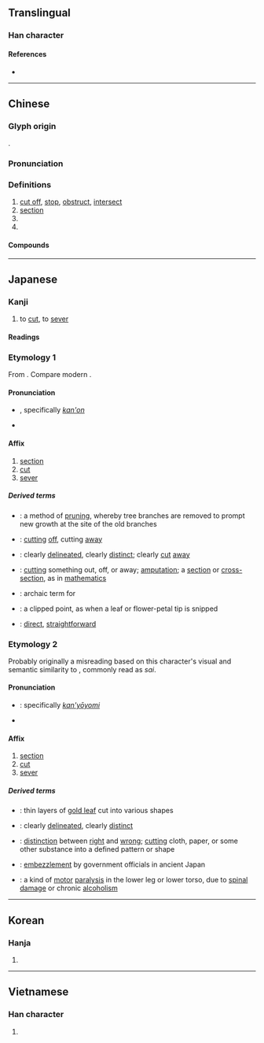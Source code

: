 {{character info/new}}
==Translingual==

===Han character===
{{Han char|rn=62|rad=戈|as=10|sn=14|four=43250|canj=JIOG|ids=⿹𢦏隹}}

====References====
* {{Han ref|kx=0413.320|dkj=11639|hdz=21409.090|uh=622A|ud=25130|bh=BA49|bd=47689}}

----

==Chinese==
{{zh-forms|alt=𢧵}}

===Glyph origin===
{{Han etym}}
{{Han compound|雀|戈|c1=p|c2=s|ls=psc}}.

===Pronunciation===
{{zh-pron
|m=jié
|c=zit6
|mn=chia̍t/qz,tw,xm:choe̍h/kh,zz:che̍h/qz,xm,zz:cha̍h
|mn_note=chia̍t - literary; choe̍h/che̍h - vernacular; cha̍h - might be [[閘]] in Taiwan
|mc=
|oc=y
|ma=
|cat=v,n,cl
}}

===Definitions===
{{zh-hanzi}}

# [[cut off]], [[stop]], [[obstruct]], [[intersect]]
# [[section]]
# {{zh-classifier|[[sections]] or [[lengths]] of objects}}
# {{zh-alt-form|接|to [[pick up]]}}

====Compounds====
{{zh-der|截止|截然|截稿|截斷|截數|直截|堵截|截獲|截至|侵截|截肢|截屏|攔截|截圖|截拳道|截至⋯止|截止日期|截至目前|直截了當|截擊|半截|截癱|橫截面|斬釘截鐵|阻截|橫截|截距|截尾|截線|截奪|截塔|侵截者|截取|雙截棍|截長補短|截面|涼了半截}}

----

==Japanese==

===Kanji===
{{ja-kanji|grade=uc|rs=戈10}}

# to [[cut]], to [[sever]]

====Readings====
{{ja-readings
|goon=ぜち
|kanon=せつ
|kanyoon=さい
|kun=た-つ, き-る
}}

===Etymology 1===
From {{etyl|ltc|ja|sort=せつ}} {{m|ltc|截|tr=*dzhet}}. Compare modern {{cog|yue|截|tr=zit<sup>6</sup>}}.

====Pronunciation====
* {{l|ja|sc=Latn|音読み|On'yomi}}, specifically [[漢音#Japanese|''kan'on'']]
* {{IPA|lang=ja|[se̞t͡sɯᵝ]}}

====Affix====
{{ja-pos|affix|せつ}}

# [[section]]
# [[cut]]
# [[sever]]

=====Derived terms=====
{{der-top}}
* {{ja-l|截枝|せっし|sesshi}}: a method of [[pruning]], whereby tree branches are removed to prompt new growth at the site of the old branches
* {{ja-l|截取|せっしゅ|sesshu}}: [[cutting]] [[off]], cutting [[away]]
* {{ja-l|截然|せつぜん|setsuzen}}: clearly [[delineated]], clearly [[distinct]]; clearly [[cut]] [[away]]
* {{ja-l|截断|せつだん|setsudan}}: [[cutting]] something out, off, or away; [[amputation]]; a [[section]] or [[cross-section]], as in [[mathematics]]
* {{ja-l|截断言|せつだんげん|setsudangen}}: archaic term for {{m|ja|終止形|tr=shūshikei||terminal form}}
* {{ja-l|截頭|せっとう|settō}}: a clipped point, as when a leaf or flower-petal tip is snipped
{{der-mid}}
* {{ja-l|直截|ちょくせつ|chokusetsu}}: [[direct]], [[straightforward]]
{{der-bottom}}

===Etymology 2===
Probably originally a misreading based on this character's visual and semantic similarity to {{ja-l|裁}}, commonly read as ''sai''.

====Pronunciation====
* {{l|ja|sc=Latn|音読み|On'yomi}}: specifically [[慣用読み#Japanese|''kan'yōyomi'']]
* {{IPA|lang=ja|[sa̠i]}}

====Affix====
{{ja-pos|affix|さい}}

# [[section]]
# [[cut]]
# [[sever]]

=====Derived terms=====
{{der-top}}
* {{ja-l|截金|さいきん|saikin}}: thin layers of [[gold leaf]] cut into various shapes
* {{ja-l|截然|さいぜん|saizen}}: clearly [[delineated]], clearly [[distinct]]
* {{ja-l|截断|さいだん|saidan}}: [[distinction]] between [[right]] and [[wrong]]; [[cutting]] cloth, paper, or some other substance into a defined pattern or shape
* {{ja-l|截留|さいりゅう|sairyū}}: [[embezzlement]] by government officials in ancient Japan
* {{ja-l|截癱|さいなん|sainan}}: a kind of [[motor]] [[paralysis]] in the lower leg or lower torso, due to [[spinal]] [[damage]] or chronic [[alcoholism]]
{{der-bottom}}

----

==Korean==

===Hanja===
{{ko-hanja|hangeul=절|eumhun=|rv=jeol|mr=chŏl|y=cel}}

# {{defn|lang=ko|sort=戈10}}

----

==Vietnamese==

===Han character===
{{vi-hantu|[[tiệt]], [[sịt]], [[tét]], [[tĩu]]|rs=戈10}}

# {{defn|lang=vi|sort=戈10}}